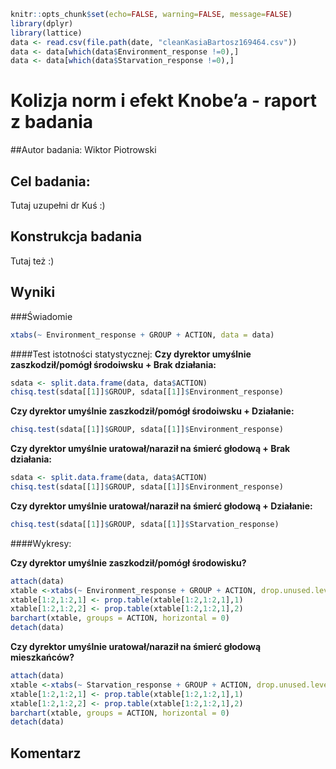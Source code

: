 ```r
knitr::opts_chunk$set(echo=FALSE, warning=FALSE, message=FALSE)
library(dplyr)
library(lattice)
data <- read.csv(file.path(date, "cleanKasiaBartosz169464.csv"))
data <- data[which(data$Environment_response !=0),]
data <- data[which(data$Starvation_response !=0),]

```

Kolizja norm i efekt Knobe'a - raport z badania
=====================================================================
##Autor badania: Wiktor Piotrowski

## Cel badania: 
Tutaj uzupełni dr Kuś :)

## Konstrukcja badania
Tutaj też :)

## Wyniki

###Świadomie

```r
xtabs(~ Environment_response + GROUP + ACTION, data = data)
```

####Test istotności statystycznej:
**Czy dyrektor umyślnie zaszkodził/pomógł środoiwsku + Brak działania:**

```r
sdata <- split.data.frame(data, data$ACTION)
chisq.test(sdata[[1]]$GROUP, sdata[[1]]$Environment_response)
```

**Czy dyrektor umyślnie zaszkodził/pomógł środoiwsku + Działanie:**

```r
chisq.test(sdata[[1]]$GROUP, sdata[[1]]$Environment_response)
```

**Czy dyrektor umyślnie uratował/naraził na śmierć głodową + Brak działania:**

```r
sdata <- split.data.frame(data, data$ACTION)
chisq.test(sdata[[1]]$GROUP, sdata[[1]]$Environment_response)
```

**Czy dyrektor umyślnie uratował/naraził na śmierć głodową + Działanie:**

```r
chisq.test(sdata[[1]]$GROUP, sdata[[1]]$Starvation_response)
```

####Wykresy:

**Czy dyrektor umyślnie zaszkodził/pomógł środowisku?**

```r
attach(data)
xtable <-xtabs(~ Environment_response + GROUP + ACTION, drop.unused.levels = TRUE)
xtable[1:2,1:2,1] <- prop.table(xtable[1:2,1:2,1],1)
xtable[1:2,1:2,2] <- prop.table(xtable[1:2,1:2,1],2)
barchart(xtable, groups = ACTION, horizontal = 0)
detach(data)
```

**Czy dyrektor umyślnie uratował/naraził na śmierć głodową mieszkańców?**

```r
attach(data)
xtable <-xtabs(~ Starvation_response + GROUP + ACTION, drop.unused.levels = TRUE)
xtable[1:2,1:2,1] <- prop.table(xtable[1:2,1:2,1],1)
xtable[1:2,1:2,2] <- prop.table(xtable[1:2,1:2,1],2)
barchart(xtable, groups = ACTION, horizontal = 0)
detach(data)
```

## Komentarz